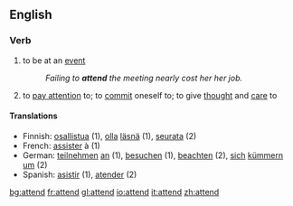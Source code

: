 ==English==

===Verb===
{{en-verb|attend|attends|attended|attending}}
# to be at an [[event]]
#:''Failing to '''attend''' the meeting nearly cost her her job.''
# to [[pay attention]] to; to [[commit]] oneself to; to give [[thought]] and [[care]] to

====Translations====
*Finnish: [[osallistua]] (1), [[olla]] [[läsnä]] (1), [[seurata]] (2)
*French: [[assister]] à (1)
*German: [[teilnehmen]] [[an]] (1), [[besuchen]] (1), [[beachten]] (2), [[sich]] [[kümmern]] [[um]] (2)
*Spanish: [[asistir]] (1), [[atender]] (2)

[[bg:attend]]
[[fr:attend]]
[[gl:attend]]
[[io:attend]]
[[it:attend]]
[[zh:attend]]